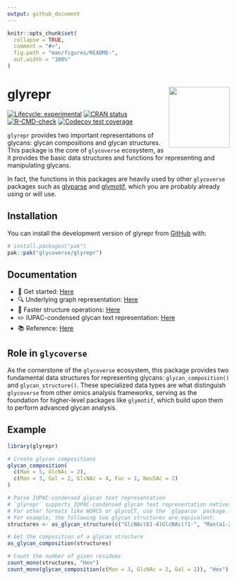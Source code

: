 ```yaml
---
output: github_document
---
```


<!-- README.md is generated from README.Rmd. Please edit that file -->

```r
knitr::opts_chunk$set(
  collapse = TRUE,
  comment = "#>",
  fig.path = "man/figures/README-",
  out.width = "100%"
)
```

# glyrepr <a href="https://glycoverse.github.io/glyrepr/"><img src="man/figures/logo.png" align="right" height="138" /></a>

<!-- badges: start -->
[![Lifecycle: experimental](https://img.shields.io/badge/lifecycle-experimental-orange.svg)](https://lifecycle.r-lib.org/articles/stages.html#experimental)
[![CRAN status](https://www.r-pkg.org/badges/version/glyrepr)](https://CRAN.R-project.org/package=glyrepr)
[![R-CMD-check](https://github.com/glycoverse/glyrepr/actions/workflows/R-CMD-check.yaml/badge.svg)](https://github.com/glycoverse/glyrepr/actions/workflows/R-CMD-check.yaml)
[![Codecov test coverage](https://codecov.io/gh/glycoverse/glyrepr/graph/badge.svg)](https://app.codecov.io/gh/glycoverse/glyrepr)
<!-- badges: end -->

`glyrepr` provides two important representations of glycans: glycan compositions and glycan structures.
This package is the core of `glycoverse` ecosystem,
as it provides the basic data structures and functions for representing and manipulating glycans.

In fact, the functions in this packages are heavily used by other `glycoverse`
packages such as [glyparse](https://github.com/glycoverse/glyparse) 
and [glymotif](https://github.com/glycoverse/glymotif), 
which you are probably already using or will use.

## Installation

You can install the development version of glyrepr from [GitHub](https://github.com/) with:

``` r
# install.packages("pak")
pak::pak("glycoverse/glyrepr")
```

## Documentation

- 🚀 Get started: [Here](https://glycoverse.github.io/glyrepr/articles/glyrepr.html)
- 🔍 Underlying graph representation: [Here](https://glycoverse.github.io/glyrepr/articles/glycan-graph.html)
- 🔧 Faster structure operations: [Here](https://glycoverse.github.io/glyrepr/articles/smap.html)
- ✏️ IUPAC-condensed glycan text representation: [Here](https://glycoverse.github.io/glyrepr/articles/iupac.html)
- 📚 Reference: [Here](https://glycoverse.github.io/glyrepr/reference/index.html)

## Role in `glycoverse`

As the cornerstone of the `glycoverse` ecosystem, 
this package provides two fundamental data structures for representing glycans: 
`glycan_composition()` and `glycan_structure()`.
These specialized data types are what distinguish `glycoverse` from other omics analysis frameworks,
serving as the foundation for higher-level packages like `glymotif`, 
which build upon them to perform advanced glycan analysis.

## Example

```r
library(glyrepr)

# Create glycan compositions
glycan_composition(
  c(Man = 5, GlcNAc = 2),
  c(Man = 3, Gal = 2, GlcNAc = 4, Fuc = 1, Neu5Ac = 2)
)

# Parse IUPAC-condensed glycan text representation
# `glyrepr` supports IUPAC-condensed glycan text representation natively.
# For other formats like WURCS or glycoCT, use the `glyparse` package.
# For example, the following two glycan structures are equivalent:
structures <- as_glycan_structure(c("GlcNAc(b1-4)GlcNAc(?1-", "Man(a1-2)GlcNAc(?1-"))

# Get the composition of a glycan structure
as_glycan_composition(structures)

# Count the number of given residues
count_mono(structures, "Hex")
count_mono(glycan_composition(c(Man = 3, GlcNAc = 2, Gal = 2)), "Hex")
```

